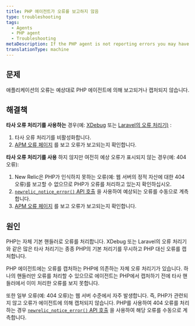 ```yaml
---
title: PHP 에이전트가 오류를 보고하지 않음
type: troubleshooting
tags:
  - Agents
  - PHP agent
  - Troubleshooting
metaDescription: If the PHP agent is not reporting errors you may have to disable third party error handler or manually instrument the error using the agent API
translationType: machine
---
```


## 문제

애플리케이션의 오류는 예상대로 PHP 에이전트에 의해 보고되거나 캡처되지 않습니다.

## 해결책

**타사 오류 처리기를 사용하는** 경우(예: [XDebug](https://xdebug.org/) 또는 [Laravel의 오류 처리기)](https://laravel.com/docs/5.2/errors) :

1. 타사 오류 처리기를 비활성화합니다.
2. [APM 오류 페이지](/docs/apm/applications-menu/events/view-apm-error-analytics) 를 보고 오류가 보고되는지 확인합니다.

**타사 오류 처리기를 사용** 하지 않지만 여전히 예상 오류가 표시되지 않는 경우(예: 404 오류):

1. New Relic은 PHP가 인식하지 못하는 오류(예: 웹 서버의 정적 자산에 대한 404 오류)를 보고할 수 없으므로 PHP가 오류를 처리하고 있는지 확인하십시오.
2. [`newrelic_notice_error()` API 호출](/docs/agents/php-agent/php-agent-api/newrelic_notice_error) 을 사용하여 예상되는 오류를 수동으로 계측합니다.
3. [APM 오류 페이지](/docs/apm/applications-menu/events/view-apm-error-analytics) 를 보고 오류가 보고되는지 확인합니다.

## 원인

PHP는 자체 기본 핸들러로 오류를 처리합니다. XDebug 또는 Laravel의 오류 처리기와 같은 많은 타사 처리기는 종종 PHP의 기본 처리기를 무시하고 PHP 대신 오류를 캡처합니다.

PHP 에이전트에는 오류를 캡처하는 PHP에 의존하는 자체 오류 처리기가 있습니다. 하나의 핸들러만 오류를 처리할 수 있으므로 에이전트는 PHP에서 캡처하기 전에 타사 핸들러에서 이미 처리한 오류를 보지 못합니다.

또한 일부 오류(예: 404 오류)는 웹 서버 수준에서 자주 발생합니다. 즉, PHP가 관련되지 않고 오류가 에이전트에 의해 캡처되지 않습니다. PHP를 사용하여 404 오류를 처리하는 경우 [`newrelic_notice_error()` API 호출](/docs/agents/php-agent/php-agent-api/newrelic_notice_error) 을 사용하여 해당 오류를 수동으로 계측합니다.